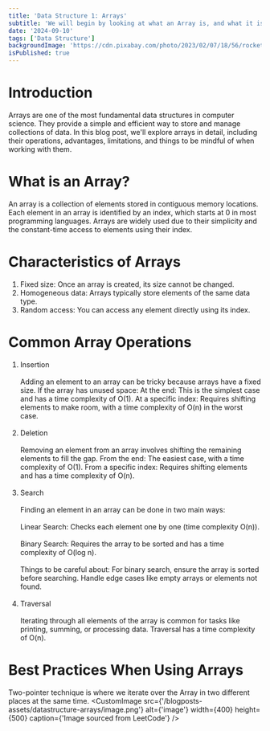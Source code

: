 ```yaml
---
title: 'Data Structure 1: Arrays'
subtitle: 'We will begin by looking at what an Array is, and what it is used for.'
date: '2024-09-10'
tags: ['Data Structure']
backgroundImage: 'https://cdn.pixabay.com/photo/2023/02/07/18/56/rocket-7774875_960_720.png'
isPublished: true
---
```


# Introduction
Arrays are one of the most fundamental data structures in computer science. 
They provide a simple and efficient way to store and manage collections of data. 
In this blog post, we'll explore arrays in detail, including their operations, advantages, limitations, and things to be mindful of when working with them.

# What is an Array?
An array is a collection of elements stored in contiguous memory locations. 
Each element in an array is identified by an index, which starts at 0 in most programming languages. 
Arrays are widely used due to their simplicity and the constant-time access to elements using their index.

# Characteristics of Arrays
1. Fixed size: Once an array is created, its size cannot be changed.
2. Homogeneous data: Arrays typically store elements of the same data type.
3. Random access: You can access any element directly using its index.

# Common Array Operations
1. Insertion<br></br>
Adding an element to an array can be tricky because arrays have a fixed size. If the array has unused space:
At the end: This is the simplest case and has a time complexity of O(1).
At a specific index: Requires shifting elements to make room, with a time complexity of O(n) in the worst case.
<br></br>
2. Deletion<br></br>
Removing an element from an array involves shifting the remaining elements to fill the gap.
From the end: The easiest case, with a time complexity of O(1).
From a specific index: Requires shifting elements and has a time complexity of O(n).
<br></br>
3. Search<br></br>
Finding an element in an array can be done in two main ways:<br></br>
<Highlight>Linear Search</Highlight>: Checks each element one by one (time complexity O(n)).<br></br>
<Highlight>Binary Search</Highlight>: Requires the array to be sorted and has a time complexity of O(log n).
<br></br>
Things to be careful about:
For binary search, ensure the array is sorted before searching.
Handle edge cases like empty arrays or elements not found.
<br></br>
4. Traversal<br></br>
Iterating through all elements of the array is common for tasks like printing, summing, or processing data. Traversal has a time complexity of O(n).

# Best Practices When Using Arrays
<Highlight>Two-pointer technique</Highlight> is where we iterate over the Array in two different places at the same time.
<CustomImage src={'/blogposts-assets/datastructure-arrays/image.png'} alt={'image'} width={400} height={500} caption={'Image sourced from LeetCode'} />